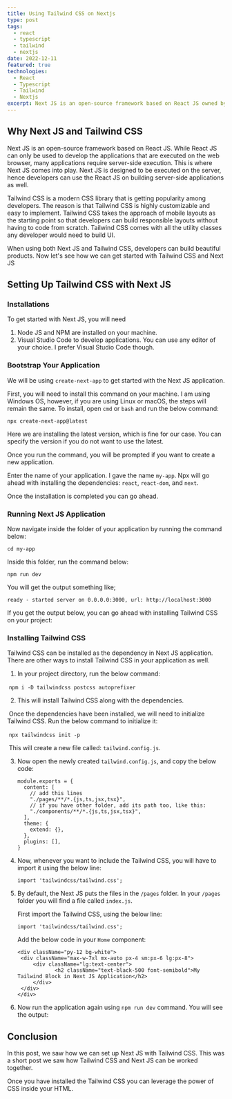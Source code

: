 ---
title: Using Tailwind CSS on Nextjs
type: post
tags:
  - react
  - typescript
  - tailwind
  - nextjs
date: 2022-12-11
featured: true
technologies:
  - React
  - Typescript
  - Tailwind
  - Nextjs
excerpt: Next JS is an open-source framework based on React JS owned by Vercel. On this post, we will see how we can use Tailwind CSS on Next JS.
---

## Why Next JS and Tailwind CSS

Next JS is an open-source framework based on React JS. While React JS can only be used to develop the applications that are executed on the web browser, many applications require server-side execution. This is where Next JS comes into play. Next JS is designed to be executed on the server, hence developers can use the React JS on building server-side applications as well.

Tailwind CSS is a modern CSS library that is getting popularity among developers. The reason is that Tailwind CSS is highly customizable and easy to implement. Tailwind CSS takes the approach of mobile layouts as the starting point so that developers can build responsible layouts without having to code from scratch. Tailwind CSS comes with all the utility classes any developer would need to build UI.

When using both Next JS and Tailwind CSS, developers can build beautiful products. Now let's see how we can get started with Tailwind CSS and Next JS

## Setting Up Tailwind CSS with Next JS

### Installations

To get started with Next JS, you will need

1. Node JS and NPM are installed on your machine.
2. Visual Studio Code to develop applications. You can use any editor of your choice. I prefer Visual Studio Code though.

### Bootstrap Your Application

We will be using `create-next-app` to get started with the Next JS application.

First, you will need to install this command on your machine. I am using Windows OS, however, if you are using Linux or macOS, the steps will remain the same. To install, open `cmd` or `bash` and run the below command:

`npx create-next-app@latest`

Here we are installing the latest version, which is fine for our case. You can specify the version if you do not want to use the latest.

Once you run the command, you will be prompted if you want to create a new application.

Enter the name of your application. I gave the name `my-app`. Npx will go ahead with installing the dependencies: `react`, `react-dom`, and `next`.

Once the installation is completed you can go ahead.

### Running Next JS Application

Now navigate inside the folder of your application by running the command below:

`cd my-app`

Inside this folder, run the command below:

`npm run dev`

You will get the output something like;

`ready - started server on 0.0.0.0:3000, url: http://localhost:3000`

If you get the output below, you can go ahead with installing Tailwind CSS on your project:

<ImageArticle src="/articles/run-next-js-app.png" />

### Installing Tailwind CSS

Tailwind CSS can be installed as the dependency in Next JS application. There are other ways to install Tailwind CSS in your application as well.

1. In your project directory, run the below command:

​ `npm i -D tailwindcss postcss autoprefixer`

2. This will install Tailwind CSS along with the dependencies.

​ Once the dependencies have been installed, we will need to initialize Tailwind CSS. Run the below command to initialize it:

​ `npx tailwindcss init -p`

​ This will create a new file called: `tailwind.config.js`.

3. Now open the newly created `tailwind.config.js`, and copy the below code:

   ```
   module.exports = {
     content: [
       // add this lines
       "./pages/**/*.{js,ts,jsx,tsx}",
       // if you have other folder, add its path too, like this:
       "./components/**/*.{js,ts,jsx,tsx}",
     ],
     theme: {
       extend: {},
     },
     plugins: [],
   }
   ```

4. Now, whenever you want to include the Tailwind CSS, you will have to import it using the below line:

   ```
   import 'tailwindcss/tailwind.css';
   ```

5. By default, the Next JS puts the files in the `/pages` folder. In your `/pages` folder you will find a file called `index.js`.

   First import the Tailwind CSS, using the below line:

   `import 'tailwindcss/tailwind.css';`

   Add the below code in your `Home` component:

   ```
   <div className="py-12 bg-white">
   	<div className="max-w-7xl mx-auto px-4 sm:px-6 lg:px-8">
   		<div className="lg:text-center">
               <h2 className="text-black-500 font-semibold">My Tailwind Block in Next JS Application</h2>
   		</div>
   	</div>
   </div>
   ```

6. Now run the application again using `npm run dev` command. You will see the output:

   <ImageArticle src="/articles/tailwind-css.png" />

## Conclusion

In this post, we saw how we can set up Next JS with Tailwind CSS. This was a short post we saw how Tailwind CSS and Next JS can be worked together.

Once you have installed the Tailwind CSS you can leverage the power of CSS inside your HTML.
